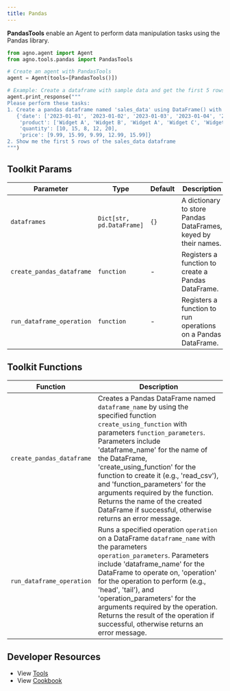 ```yaml
---
title: Pandas
---
```


**PandasTools** enable an Agent to perform data manipulation tasks using the Pandas library.

```python cookbook/tools/pandas_tool.py
from agno.agent import Agent
from agno.tools.pandas import PandasTools

# Create an agent with PandasTools
agent = Agent(tools=[PandasTools()])

# Example: Create a dataframe with sample data and get the first 5 rows
agent.print_response("""
Please perform these tasks:
1. Create a pandas dataframe named 'sales_data' using DataFrame() with this sample data:
   {'date': ['2023-01-01', '2023-01-02', '2023-01-03', '2023-01-04', '2023-01-05'],
    'product': ['Widget A', 'Widget B', 'Widget A', 'Widget C', 'Widget B'],
    'quantity': [10, 15, 8, 12, 20],
    'price': [9.99, 15.99, 9.99, 12.99, 15.99]}
2. Show me the first 5 rows of the sales_data dataframe
""")
```

## Toolkit Params

| Parameter                 | Type                      | Default | Description                                                    |
| ------------------------- | ------------------------- | ------- | -------------------------------------------------------------- |
| `dataframes`              | `Dict[str, pd.DataFrame]` | `{}`    | A dictionary to store Pandas DataFrames, keyed by their names. |
| `create_pandas_dataframe` | `function`                | -       | Registers a function to create a Pandas DataFrame.             |
| `run_dataframe_operation` | `function`                | -       | Registers a function to run operations on a Pandas DataFrame.  |

## Toolkit Functions

| Function                  | Description                                                                                                                                                                                                                                                                                                                                                                                                                                                      |
| ------------------------- | ---------------------------------------------------------------------------------------------------------------------------------------------------------------------------------------------------------------------------------------------------------------------------------------------------------------------------------------------------------------------------------------------------------------------------------------------------------------- |
| `create_pandas_dataframe` | Creates a Pandas DataFrame named `dataframe_name` by using the specified function `create_using_function` with parameters `function_parameters`. Parameters include 'dataframe_name' for the name of the DataFrame, 'create_using_function' for the function to create it (e.g., 'read_csv'), and 'function_parameters' for the arguments required by the function. Returns the name of the created DataFrame if successful, otherwise returns an error message. |
| `run_dataframe_operation` | Runs a specified operation `operation` on a DataFrame `dataframe_name` with the parameters `operation_parameters`. Parameters include 'dataframe_name' for the DataFrame to operate on, 'operation' for the operation to perform (e.g., 'head', 'tail'), and 'operation_parameters' for the arguments required by the operation. Returns the result of the operation if successful, otherwise returns an error message.                                          |

## Developer Resources

- View [Tools](https://github.com/phidatahq/agno/blob/main/libs/agno/agno/tools/pandas_tools.py)
- View [Cookbook](https://github.com/phidatahq/agno/blob/main/cookbook/tools/pandas_tools.py)
